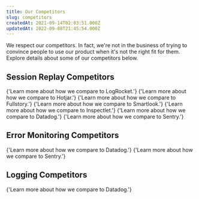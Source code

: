 ```yaml
---
title: Our Competitors
slug: competitors
createdAt: 2021-09-14T02:03:51.000Z
updatedAt: 2022-09-08T21:45:54.000Z
---
```


We respect our competitors. In fact, we're not in the business of trying to convince people to use our product when it's not the right fit for them. Explore details about some of our competitors below.

## Session Replay Competitors

<DocsCardGroup>
	<DocsCard
		title="LogRocket"
		href="https://highlight.io/compare/highlight-vs-logrocket"
	>
		{'Learn more about how we compare to LogRocket.'}
	</DocsCard>
	<DocsCard
		title="Hotjar"
		href="https://highlight.io/compare/highlight-vs-hotjar"
	>
		{'Learn more about how we compare to Hotjar.'}
	</DocsCard>
	<DocsCard
		title="Fullstory"
		href="https://highlight.io/compare/highlight-vs-fullstory"
	>
		{'Learn more about how we compare to Fullstory.'}
	</DocsCard>
	<DocsCard
		title="Smartlook"
		href="https://highlight.io/compare/highlight-vs-smartlook"
	>
		{'Learn more about how we compare to Smartlook.'}
	</DocsCard>
	<DocsCard
		title="Inspectlet"
		href="https://highlight.io/compare/highlight-vs-inspectlet"
	>
		{'Learn more about how we compare to Inspectlet.'}
	</DocsCard>
	<DocsCard
		title="Datadog"
		href="https://highlight.io/compare/highlight-vs-datadog"
	>
		{'Learn more about how we compare to Datadog.'}
	</DocsCard>
	<DocsCard
		title="Sentry"
		href="https://highlight.io/compare/highlight-vs-sentry"
	>
		{'Learn more about how we compare to Sentry.'}
	</DocsCard>
</DocsCardGroup>

## Error Monitoring Competitors

<DocsCardGroup>
	<DocsCard
		title="Datadog"
		href="https://highlight.io/compare/highlight-vs-datadog"
	>
		{'Learn more about how we compare to Datadog.'}
	</DocsCard>
	<DocsCard
		title="Sentry"
		href="https://highlight.io/compare/highlight-vs-sentry"
	>
		{'Learn more about how we compare to Sentry.'}
	</DocsCard>
</DocsCardGroup>

## Logging Competitors

<DocsCardGroup>
	<DocsCard
		title="Datadog"
		href="https://highlight.io/compare/highlight-vs-datadog"
	>
		{'Learn more about how we compare to Datadog.'}
	</DocsCard>
</DocsCardGroup>
